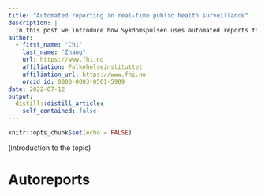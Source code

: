 ```yaml
---
title: "Automated reporting in real-time public health surveillance"
description: |
  In this post we introduce how Sykdomspulsen uses automated reports to carry out surveillance tasks.
author:
  - first_name: "Chi"
    last_name: "Zhang"
    url: https://www.fhi.no
    affiliation: Folkehelseinstituttet
    affiliation_url: https://www.fhi.no
    orcid_id: 0000-0003-0501-5909
date: 2022-07-12
output:
  distill::distill_article:
    self_contained: false
---
```


```r
knitr::opts_chunk$set(echo = FALSE)
```

(introduction to the topic)

# Autoreports









